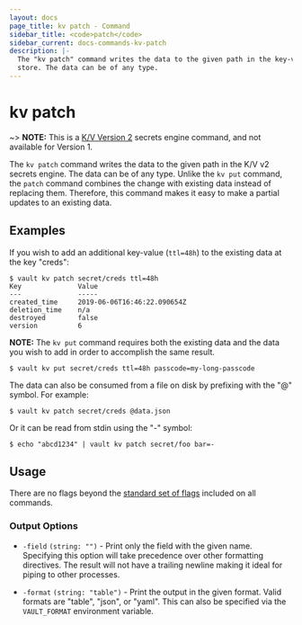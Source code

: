 ```yaml
---
layout: docs
page_title: kv patch - Command
sidebar_title: <code>patch</code>
sidebar_current: docs-commands-kv-patch
description: |-
  The "kv patch" command writes the data to the given path in the key-value
  store. The data can be of any type.
---
```


# kv patch

~> **NOTE:** This is a [K/V Version 2](/docs/secrets/kv/kv-v2.html) secrets
engine command, and not available for Version 1.

The `kv patch` command writes the data to the given path in the K/V v2 secrets
engine. The data can be of any type. Unlike the `kv put` command, the `patch`
command combines the change with existing data instead of replacing them.
Therefore, this command makes it easy to make a partial updates to an existing
data.

## Examples

If you wish to add an additional key-value (`ttl=48h`) to the existing data at
the key "creds":

```text
$ vault kv patch secret/creds ttl=48h
Key              Value
---              -----
created_time     2019-06-06T16:46:22.090654Z
deletion_time    n/a
destroyed        false
version          6
```

**NOTE:** The `kv put` command requires both the existing data and
the data you wish to add in order to accomplish the same result.

```text
$ vault kv put secret/creds ttl=48h passcode=my-long-passcode
```

The data can also be consumed from a file on disk by prefixing with the "@"
symbol. For example:

```text
$ vault kv patch secret/creds @data.json
```

Or it can be read from stdin using the "-" symbol:

```text
$ echo "abcd1234" | vault kv patch secret/foo bar=-
```

## Usage

There are no flags beyond the [standard set of flags](/docs/commands/index.html)
included on all commands.

### Output Options

- `-field` `(string: "")` - Print only the field with the given name. Specifying
  this option will take precedence over other formatting directives. The result
  will not have a trailing newline making it ideal for piping to other
  processes.

- `-format` `(string: "table")` - Print the output in the given format. Valid
  formats are "table", "json", or "yaml". This can also be specified via the
  `VAULT_FORMAT` environment variable.
